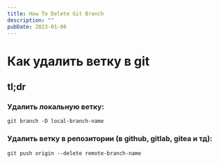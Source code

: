 ```yaml
---
title: How To Delete Git Branch
description: ""
pubDate: 2023-01-06
---
```


# Как удалить ветку в git

## tl;dr

### Удалить локальную ветку:

```shell
git branch -D local-branch-name
```

### Удалить ветку в репозитории (в github, gitlab, gitea и тд):

```shell
git push origin --delete remote-branch-name
```
